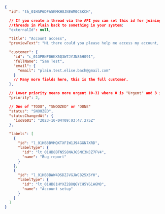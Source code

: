 ```json
{
  "id": "th_01HAP6DFA5KMKH8JNEWM0CSKCH",

  // If you create a thread via the API you can set this id for joining
  //threads in Plain back to something in your system:
  "externalId": null,

  "title": "Account access",
  "previewText": "Hi there could you please help me access my account, when I try to log in i get the error...",

  "customer": {
    "id": "c_01GPBNF06KX5Q3W7JYJN86H091",
    "fullName": "Sam Test",
    "email": {
      "email": "plain.test.elise.bach@gmail.com"
    }
    // Many more fields here, this is the full customer.
  },

  // Lower priority means more urgent (0-3) where 0 is "Urgent" and 3 is "Low"
  "priority": 2,

  // One of "TODO", "SNOOZED" or "DONE"
  "status": "SNOOZED",
  "statusChangedAt": {
    "iso8601": "2023-10-04T09:03:47.275Z"
  },

  "labels": [
    {
      "id": "l_01HB8BVMQXTXF1W1J94GGN7XRD",
      "labelType": {
        "id": "lt_01HB8BTN5S8NAJGSNC3NJZ7FV4",
        "name": "Bug report"
      }
    },
    {
      "id": "l_01HB8BWW4DSDZJVGJWC825X5YH",
      "labelType": {
        "id": "lt_01HB81HYXZ2B8QGYCH5YG1AGM8",
        "name": "Account setup"
      }
    }
  ]
}
```
